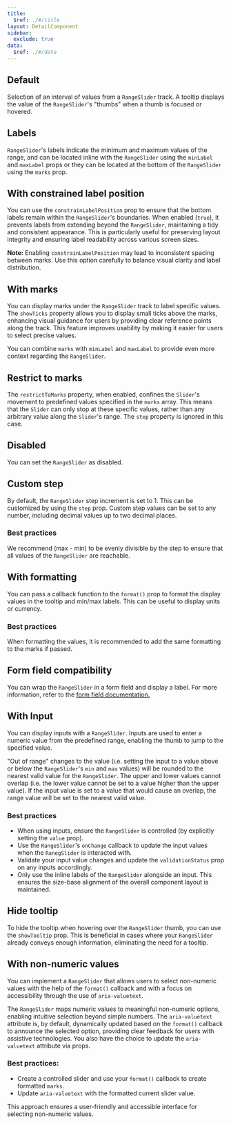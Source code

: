 ```yaml
---
title:
  $ref: ./#/title
layout: DetailComponent
sidebar:
  exclude: true
data:
  $ref: ./#/data
---
```


## Default

Selection of an interval of values from a `RangeSlider` track. A tooltip displays the value of the `RangeSlider`'s "thumbs" when a thumb is focused or hovered.

<LivePreview componentName="range-slider" exampleName="Default" />

## Labels

`RangeSlider`'s labels indicate the minimum and maximum values of the range, and can be located inline with the `RangeSlider` using the `minLabel` and `maxLabel` props or they can be located at the bottom of the `RangeSlider` using the `marks` prop.

<LivePreview componentName="range-slider" exampleName="WithLabels" />

## With constrained label position

You can use the `constrainLabelPosition` prop to ensure that the bottom labels remain within the `RangeSlider`'s boundaries. When enabled (`true`), it prevents labels from extending beyond the `RangeSlider`, maintaining a tidy and consistent appearance. This is particularly useful for preserving layout integrity and ensuring label readability across various screen sizes.

**Note:** Enabling `constrainLabelPosition` may lead to inconsistent spacing between marks. Use this option carefully to balance visual clarity and label distribution.

<LivePreview
  componentName="range-slider"
  exampleName="WithConstrainedLabelPosition"
/>

## With marks

You can display marks under the `RangeSlider` track to label specific values. The `showTicks` property allows you to display small ticks above the marks, enhancing visual guidance for users by providing clear reference points along the track. This feature improves usability by making it easier for users to select precise values.

You can combine `marks` with `minLabel` and `maxLabel` to provide even more context regarding the `RangeSlider`.

<LivePreview componentName="range-slider" exampleName="WithMarks" />

## Restrict to marks

The `restrictToMarks` property, when enabled, confines the `Slider`'s movement to predefined values specified in the `marks` array. This means that the `Slider` can only stop at these specific values, rather than any arbitrary value along the `Slider`'s range. The `step` property is ignored in this case.

<LivePreview componentName="range-slider" exampleName="WithRestrictToMarks" />

## Disabled

You can set the `RangeSlider` as disabled.

<LivePreview componentName="range-slider" exampleName="Disabled" />

## Custom step

By default, the `RangeSlider` step increment is set to 1. This can be customized by using the `step` prop. Custom step values can be set to any number, including decimal values up to two decimal places.

### Best practices

We recommend (max - min) to be evenly divisible by the step to ensure that all values of the `RangeSlider` are reachable.

<LivePreview componentName="range-slider" exampleName="WithCustomStep" />

## With formatting

You can pass a callback function to the `format()` prop to format the display values in the tooltip and min/max labels. This can be useful to display units or currency.

### Best practices

When formatting the values, it is recommended to add the same formatting to the marks if passed.

<LivePreview componentName="range-slider" exampleName="WithFormatting" />

## Form field compatibility

You can wrap the `RangeSlider` in a form field and display a label. For more information, refer to the [form field documentation.](/salt/components/form-field/examples)

<LivePreview componentName="range-slider" exampleName="WithFormField" />

## With Input

You can display inputs with a `RangeSlider`. Inputs are used to enter a numeric value from the predefined range, enabling the thumb to jump to the specified value.

"Out of range" changes to the value (i.e. setting the input to a value above or below the `RangeSlider`'s `min` and `max` values) will be rounded to the nearest valid value for the `RangeSlider`. The upper and lower values cannot overlap (i.e. the lower value cannot be set to a value higher than the upper value). If the input value is set to a value that would cause an overlap, the range value will be set to the nearest valid value.

### Best practices

- When using inputs, ensure the `RangeSlider` is controlled (by explicitly setting the `value` prop).
- Use the `RangeSlider`'s `onChange` callback to update the input values when the `RanegSlider` is interacted with.
- Validate your input value changes and update the `validationStatus` prop on any inputs accordingly.
- Only use the inline labels of the `RangeSlider` alongside an input. This ensures the size-base alignment of the overall component layout is maintained.

<LivePreview componentName="range-slider" exampleName="WithInput" />

## Hide tooltip

To hide the tooltip when hovering over the `RangeSlider` thumb, you can use the `showTooltip` prop. This is beneficial in cases where your `RangeSlider` already conveys enough information, eliminating the need for a tooltip.

<LivePreview componentName="range-slider" exampleName="WithHiddenTooltip" />

## With non-numeric values

You can implement a `RangeSlider` that allows users to select non-numeric values with the help of the `format()` callback and with a focus on accessibility through the use of `aria-valuetext`.

The `RangeSlider` maps numeric values to meaningful non-numeric options, enabling intuitive selection beyond simple numbers. The `aria-valuetext` attribute is, by default, dynamically updated based on the `format()` callback to announce the selected option, providing clear feedback for users with assistive technologies. You also have the choice to update the `aria-valuetext` attribute via props.

### Best practices:

- Create a controlled slider and use your `format()` callback to create formatted `marks`.
- Update `aria-valuetext` with the formatted current slider value.

This approach ensures a user-friendly and accessible interface for selecting non-numeric values.

<LivePreview componentName="range-slider" exampleName="WithNonNumericValues" />
